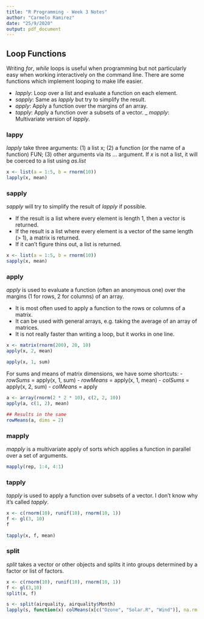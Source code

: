 ```yaml
---
title: "R Programming - Week 3 Notes"
author: "Carmelo Ramirez"
date: "25/9/2020"
output: pdf_document
---
```


## Loop Functions

Writing _for_, _while_ loops is useful when programming but not particularly easy when working interactively on the command line. There are some functions which implement looping to make life easier.

- _lapply_: Loop over a list and evaluate a function on each element.
- _sapply_: Same as _lapply_ but try to simplify the result.
- _apply_: Apply a function over the margins of an array.
- _tapply_: Apply a function over a subsets of a vector.
_ _mapply_: Multivariate version of _lapply_.

### lappy

_lapply_ take three arguments: (1) a list x; (2) a function (or the name of a function) FUN; (3) other arguments via its ... argument. If _x_ is not a list, it will be coerced to a list using _as.list_

```R
x <- list(a = 1:5, b = rnorm(10))
lapply(x, mean)
```

### sapply

_sapply_ will try to simplify the result of _lapply_ if possible.

- If the result is a list where every element is length 1, then a vector is returned.
- If the result is a list where every element is a vector of the same length (> 1), a matrix is returned.
- If it can't figure thins out, a list is returned.

```R
x <- list(a = 1:5, b = rnorm(10))
sapply(x, mean)
```

### apply

_apply_ is used to evaluate a function (often an anonymous one) over the margins (1 for rows, 2 for columns) of an array.

- It is most often used to apply a function to the rows or columns of a matrix.
- It can be used with general arrays, e.g. taking the average of an array of matrices.
- It is not really faster than writing a loop, but it works in one line.

```R
x <- matrix(rnorm(200), 20, 10)
apply(x, 2, mean)

apply(x, 1, sum)
```

For sums and means of matrix dimensions, we have some shortcuts:
- _rowSums_ = apply(x, 1, sum)
- _rowMeans_ = apply(x, 1, mean)
- _colSums_ = apply(x, 2, sum)
- _colMeans_ = apply

```R
a <- array(rnorm(2 * 2 * 10), c(2, 2, 10))
apply(a, c(1, 2), mean)

## Results in the same
rowMeans(a, dims = 2)
```

### mapply

_mapply_ is a multivariate apply of sorts which applies a function in parallel over a set of arguments.

```R
mapply(rep, 1:4, 4:1)
```

### tapply

_tapply_ is used to apply a function over subsets of a vector. I don't know why it's called _tapply_.

```R
x <- c(rnorm(10), runif(10), rnorm(10, 1))
f <- gl(3, 10)
f

tapply(x, f, mean)
```

### split

_split_ takes a vector or other objects and splits it into groups determined by a factor or list of factors.

```R
x <- c(rnorm(10), runif(10), rnorm(10, 1))
f <- gl(3,10)
split(x, f)

s <- split(airquality, airquality$Month)
lapply(s, function(x) colMeans(x[c("Ozone", "Solar.R", "Wind")], na.rm = TRUE))

```

